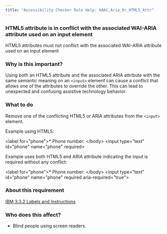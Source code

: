```yaml
---
title: "Accessibility Checker Rule Help: HAAC_Aria_Or_HTML5_Attr"
---
```


<div className="toolHelp">
<Row>
<Column colLg={16} colMd={8} colSm={4} className="toolHead">

### HTML5 attribute is in conflict with the associated WAI-ARIA attribute used on an input element

<div id="locLevel"></div>

HTML5 attributes must not conflict with the associated WAI-ARIA attribute used on an input element

</Column>
</Row>
<Row>
<Column colLg={11} colMd={5} colSm={4} className="toolMain">

### Why is this important?

Using both an HTML5 attribute and the associated ARIA attribute with the same semantic meaning on an `<input>` element can cause a conflict that allows one of the attributes to override the other. This can lead to unexpected and confusing assistive technology behavior.

<div id="locSnippet"></div>

### What to do

Remove one of the conflicting HTML5 or ARIA attributes from the `<input>` element.

Example using HTML5:

<CodeSnippet type="multi" light={true}>&lt;label for="phone"&gt;* Phone number: &lt;/body&gt;
&lt;input type="text" id="phone" name="phone" required&gt;</CodeSnippet>
    
Example uses both HTML5 and ARIA attribute indicating the input is required without any conflict:
    
<CodeSnippet type="multi" light={true}>&lt;label for="phone"&gt;* Phone number: &lt;/body&gt;
&lt;input type="text" id="phone" name="phone" required aria-required="true"&gt;</CodeSnippet>

</Column>
<Column colLg={5} colMd={3} colSm={4} className="toolLeft">

### About this requirement

[IBM 3.3.2 Labels and Instructions](https://www.ibm.com/able/requirements/requirements/#3_3_2)

### Who does this affect?

* Blind people using screen readers.

</Column>
</Row>
</div>

